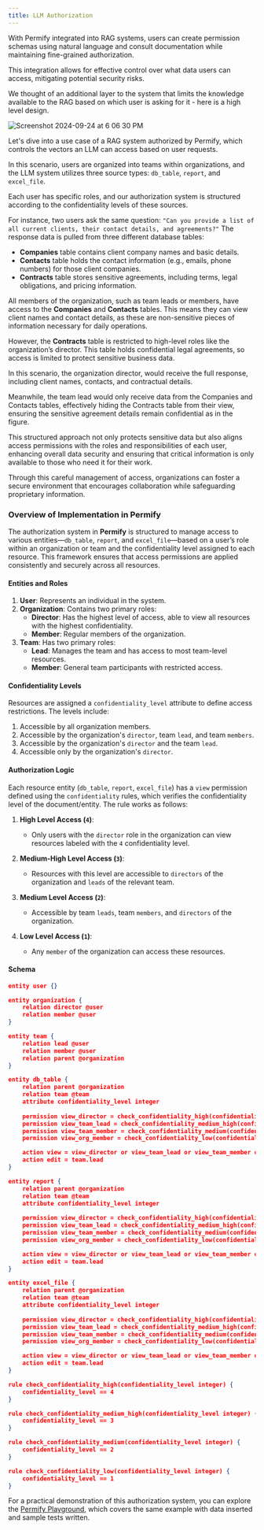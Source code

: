 ```yaml
---
title: LLM Authorization 
---
```


With Permify integrated into RAG systems, users can create permission schemas using natural language and consult documentation while maintaining fine-grained authorization. 

This integration allows for effective control over what data users can access, mitigating potential security risks.

We thought of an additional layer to the system that limits the knowledge available to the RAG based on which user is asking for it -  here is a high level design.

![Screenshot 2024-09-24 at 6 06 30 PM](https://github.com/user-attachments/assets/107b6299-67a4-4cab-9f8d-33339c191665)

Let's dive into a use case of a RAG system authorized by Permify, which controls the vectors an LLM can access based on user requests.

In this scenario, users are organized into teams within organizations, and the LLM system utilizes three source types: `db_table`, `report`, and `excel_file`. 

Each user has specific roles, and our authorization system is structured according to the confidentiality levels of these sources.

For instance, two users ask the same question: `"Can you provide a list of all current clients, their contact details, and agreements?"` The response data is pulled from three different database tables:

- **Companies** table contains client company names and basic details.
- **Contacts** table holds the contact information (e.g., emails, phone numbers) for those client companies.
- **Contracts** table stores sensitive agreements, including terms, legal obligations, and pricing information. 
 
All members of the organization, such as team leads or members, have access to the **Companies** and **Contacts** tables. This means they can view client names and contact details, as these are non-sensitive pieces of information necessary for daily operations. 

However, the **Contracts** table is restricted to high-level roles like the organization’s director. This table holds confidential legal agreements, so access is limited to protect sensitive business data.

In this scenario, the organization director, would receive the full response, including client names, contacts, and contractual details. 

Meanwhile, the team lead would only receive data from the Companies and Contacts tables, effectively hiding the Contracts table from their view, ensuring the sensitive agreement details remain confidential as in the figure.

This structured approach not only protects sensitive data but also aligns access permissions with the roles and responsibilities of each user, enhancing overall data security and ensuring that critical information is only available to those who need it for their work. 

Through this careful management of access, organizations can foster a secure environment that encourages collaboration while safeguarding proprietary information.

### Overview of Implementation in Permify

The authorization system in **Permify** is structured to manage access to various entities—`db_table`, `report`, and `excel_file`—based on a user’s role within an organization or team and the confidentiality level assigned to each resource. This framework ensures that access permissions are applied consistently and securely across all resources.

#### Entities and Roles
1. **User**: Represents an individual in the system.
2. **Organization**: Contains two primary roles:
   - **Director**: Has the highest level of access, able to view all resources with the highest confidentiality.
   - **Member**: Regular members of the organization.
3. **Team**: Has two primary roles:
   - **Lead**: Manages the team and has access to most team-level resources.
   - **Member**: General team participants with restricted access.

#### Confidentiality Levels
Resources are assigned a `confidentiality_level` attribute to define access restrictions. The levels include:
1. Accessible by all organization members.
2. Accessible by the organization's `director`, team `lead`, and team `members`.
3. Accessible by the organization's `director` and the team `lead`.
4. Accessible only by the organization's `director`.

#### Authorization Logic
Each resource entity (`db_table`, `report`, `excel_file`) has a `view` permission defined using the `confidentiality` rules, which verifies the confidentiality level of the document/entity. The rule works as follows:

1. **High Level Access (`4`)**:
   - Only users with the `director` role in the organization can view resources labeled with the `4` confidentiality level.

2. **Medium-High Level Access (`3`)**:
   - Resources with this level are accessible to `directors` of the organization and `leads` of the relevant team.

3. **Medium Level Access (`2`)**:
   - Accessible by team `leads`, team `members`, and `directors` of the organization.

4. **Low Level Access (`1`)**:
   - Any `member` of the organization can access these resources.


#### Schema

```json
entity user {}

entity organization {
    relation director @user
    relation member @user
}

entity team {
    relation lead @user
    relation member @user
    relation parent @organization
}

entity db_table {
    relation parent @organization
    relation team @team
    attribute confidentiality_level integer
    
    permission view_director = check_confidentiality_high(confidentiality_level) and parent.director
    permission view_team_lead = check_confidentiality_medium_high(confidentiality_level) and (parent.director or team.lead)
    permission view_team_member = check_confidentiality_medium(confidentiality_level) and (team.lead or team.member)
    permission view_org_member = check_confidentiality_low(confidentiality_level) and parent.member

    action view = view_director or view_team_lead or view_team_member or view_org_member
    action edit = team.lead
}

entity report {
    relation parent @organization
    relation team @team
    attribute confidentiality_level integer
    
    permission view_director = check_confidentiality_high(confidentiality_level) and parent.director
    permission view_team_lead = check_confidentiality_medium_high(confidentiality_level) and (parent.director or team.lead)
    permission view_team_member = check_confidentiality_medium(confidentiality_level) and (team.lead or team.member)
    permission view_org_member = check_confidentiality_low(confidentiality_level) and parent.member

    action view = view_director or view_team_lead or view_team_member or view_org_member
    action edit = team.lead
}

entity excel_file {
    relation parent @organization
    relation team @team
    attribute confidentiality_level integer
    
    permission view_director = check_confidentiality_high(confidentiality_level) and parent.director
    permission view_team_lead = check_confidentiality_medium_high(confidentiality_level) and (parent.director or team.lead)
    permission view_team_member = check_confidentiality_medium(confidentiality_level) and (parent.director or team.lead or team.member)
    permission view_org_member = check_confidentiality_low(confidentiality_level) and (parent.director or team.lead or team.member or parent.member)

    action view = view_director or view_team_lead or view_team_member or view_org_member
    action edit = team.lead
}

rule check_confidentiality_high(confidentiality_level integer) {
	confidentiality_level == 4
}

rule check_confidentiality_medium_high(confidentiality_level integer) {
	confidentiality_level == 3
}

rule check_confidentiality_medium(confidentiality_level integer) {
	confidentiality_level == 2
}

rule check_confidentiality_low(confidentiality_level integer) {
	confidentiality_level == 1
}
```

For a practical demonstration of this authorization system, you can explore the [Permify Playground](https://play.permify.co/?s=s-XKwXABwwAq5smR9tJ4ITcusoOfmYTd), which covers the same example with data inserted and sample tests written.
